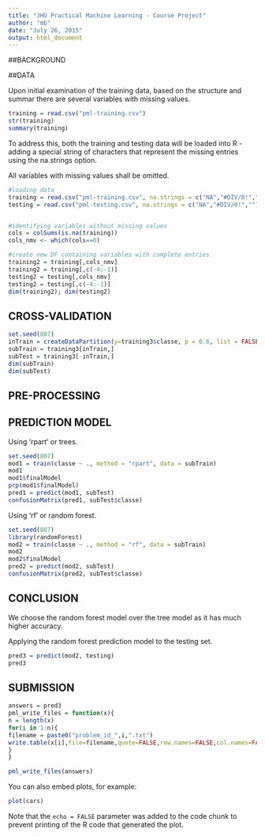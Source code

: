 ```yaml
---
title: "JHU Practical Machine Learning - Course Project"
author: "mb"
date: "July 26, 2015"
output: html_document
---
```

##BACKGROUND

##DATA


Upon initial examination of the training data, based on the structure and summar there are several variables with missing values.
```r
training = read.csv("pml-training.csv")
str(training)
summary(training)
```

To address this, both the training and testing data will be loaded into R - adding a special string of characters that represent the missing entries using the na.strings option. 

All variables with missing values shall be omitted. 
```r
#loading data
training = read.csv("pml-training.csv", na.strings = c("NA","#DIV/0!",""))
testing = read.csv("pml-testing.csv", na.strings = c("NA","#DIV/0!",""))


#identifying variables without missing values
cols = colSums(is.na(training))
cols_nmv <- which(cols==0)

#create new DF containing variables with complete entries
training2 = training[,cols_nmv]
training2 = training[,c(-4:-1)]
testing2 = testing[,cols_nmv]
testing2 = testing[,c(-4:-1)]
dim(training2); dim(testing2)
```

## CROSS-VALIDATION
```r
set.seed(807)
inTrain = createDataPartition(y=training3$classe, p = 0.6, list = FALSE)
subTrain = training3[inTrain,]
subTest = training3[-inTrain,]
dim(subTrain)
dim(subTest)
```

## PRE-PROCESSING

## PREDICTION MODEL
Using 'rpart' or trees.
```r
set.seed(807)
mod1 = train(classe ~ ., method = "rpart", data = subTrain)
mod1
mod1$finalModel
prp(mod1$finalModel)
pred1 = predict(mod1, subTest)
confusionMatrix(pred1, subTest$classe)

```

Using 'rf' or random forest.
```r
set.seed(807)
library(randomForest)
mod2 = train(classe ~ ., method = "rf", data = subTrain)
mod2
mod2$finalModel
pred2 = predict(mod2, subTest)
confusionMatrix(pred2, subTest$classe)
```


## CONCLUSION
We choose the random forest model over the tree model as it has much higher accuracy.

Applying the random forest prediction model to the testing set.
```r
pred3 = predict(mod2, testing)
pred3

```


## SUBMISSION
```r
answers = pred3
pml_write_files = function(x){
n = length(x)
for(i in 1:n){
filename = paste0("problem_id_",i,".txt")
write.table(x[i],file=filename,quote=FALSE,row.names=FALSE,col.names=FALSE)
}
}

pml_write_files(answers)

```




You can also embed plots, for example:

```r
plot(cars)
```

Note that the `echo = FALSE` parameter was added to the code chunk to prevent printing of the R code that generated the plot.
